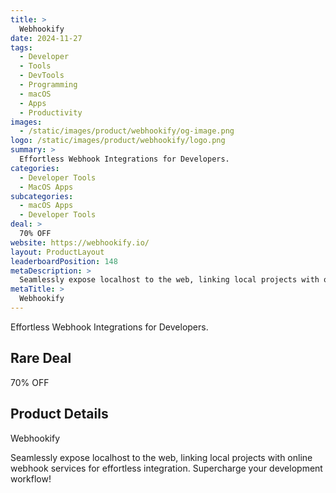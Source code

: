 ```yaml
---
title: >
  Webhookify
date: 2024-11-27
tags:
  - Developer
  - Tools
  - DevTools
  - Programming
  - macOS
  - Apps
  - Productivity
images:
  - /static/images/product/webhookify/og-image.png
logo: /static/images/product/webhookify/logo.png
summary: >
  Effortless Webhook Integrations for Developers.
categories:
  - Developer Tools
  - MacOS Apps
subcategories:
  - macOS Apps
  - Developer Tools
deal: >
  70% OFF
website: https://webhookify.io/
layout: ProductLayout
leaderboardPosition: 148
metaDescription: >
  Seamlessly expose localhost to the web, linking local projects with online webhook services for effortless integration. Supercharge your development workflow!
metaTitle: >
  Webhookify
---
```

Effortless Webhook Integrations for Developers.

## Rare Deal

70% OFF

## Product Details

Webhookify

Seamlessly expose localhost to the web, linking local projects with online webhook services for effortless integration. Supercharge your development workflow!
